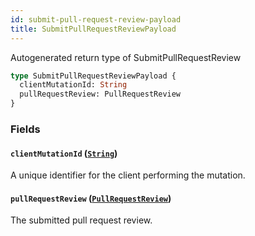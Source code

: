 ```yaml
---
id: submit-pull-request-review-payload
title: SubmitPullRequestReviewPayload
---
```


Autogenerated return type of SubmitPullRequestReview

```graphql
type SubmitPullRequestReviewPayload {
  clientMutationId: String
  pullRequestReview: PullRequestReview
}
```

### Fields

#### `clientMutationId` ([`String`](/docs/api/scalars/string))

A unique identifier for the client performing the mutation.

#### `pullRequestReview` ([`PullRequestReview`](/docs/api/objects/pull-request-review))

The submitted pull request review.
